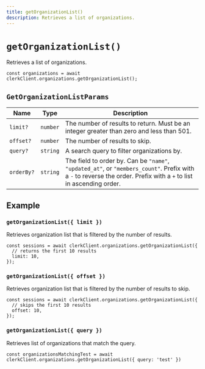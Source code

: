 ```yaml
---
title: getOrganizationList()
description: Retrieves a list of organizations.
---
```


# `getOrganizationList()`

Retrieves a list of organizations.

```tsx
const organizations = await clerkClient.organizations.getOrganizationList();
```

## `GetOrganizationListParams`

| Name | Type | Description |
| --- | --- | --- |
| `limit?` | `number` | The number of results to return. Must be an integer greater than zero and less than 501. |
| `offset?` | `number` | The number of results to skip. |
| `query?` | `string` | A search query to filter organizations by. |
| `orderBy?` | `string` | The field to order by. Can be  `"name"`, `"updated_at"`, or `"members_count"`. Prefix with a `-` to reverse the order. Prefix with a `+` to list in ascending order. |

## Example

### `getOrganizationList({ limit })`

Retrieves organization list that is filtered by the number of results.

```tsx
const sessions = await clerkClient.organizations.getOrganizationList({
  // returns the first 10 results
  limit: 10,
});
```

### `getOrganizationList({ offset })`

Retrieves organization list that is filtered by the number of results to skip.

```tsx
const sessions = await clerkClient.organizations.getOrganizationList({
  // skips the first 10 results
  offset: 10,
});
```

### `getOrganizationList({ query })`

Retrieves list of organizations that match the query.

```tsx
const organizationsMatchingTest = await clerkClient.organizations.getOrganizationList({ query: 'test' })
```
